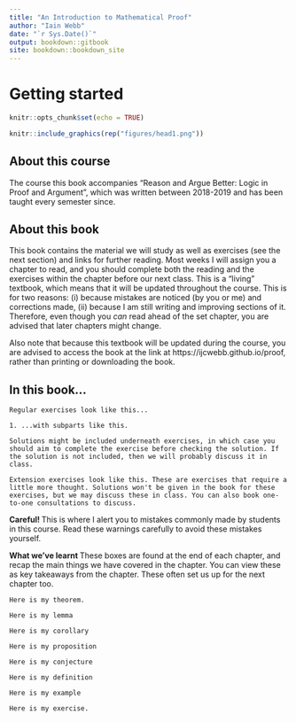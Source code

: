 ```yaml
--- 
title: "An Introduction to Mathematical Proof"
author: "Iain Webb"
date: "`r Sys.Date()`"
output: bookdown::gitbook
site: bookdown::bookdown_site
---
```

# Getting started

```r
knitr::opts_chunk$set(echo = TRUE)
```

```r
knitr::include_graphics(rep("figures/head1.png"))
```

## About this course

The course this book accompanies "Reason and Argue Better: Logic in Proof and Argument", which was written between 2018-2019 and has been taught every semester since.

## About this book

This book contains the material we will study as well as exercises (see the next section) and links for further reading. Most weeks I will assign you a chapter to read, and you should complete both the reading and the exercises within the chapter before our next class. This is a "living" textbook, which means that it will be updated throughout the course. This is for two reasons: (i) because mistakes are noticed (by you or me) and corrections made, (ii) because I am still writing and improving sections of it. Therefore, even though you *can* read ahead of the set chapter, you are advised that later chapters might change.

Also note that because this textbook will be updated during the course, you are advised to access the book at the link at https://ijcwebb.github.io/proof, rather than printing or downloading the book.

## In this book...

<div class="alert alert-info" role="alert">
```exercise
Regular exercises look like this...
  
1. ...with subparts like this.
```  
</div>

```solution
Solutions might be included underneath exercises, in which case you should aim to complete the exercise before checking the solution. If the solution is not included, then we will probably discuss it in class.

```

<div class="alert alert-danger" role="alert">
```exercise
Extension exercises look like this. These are exercises that require a little more thought. Solutions won't be given in the book for these exercises, but we may discuss these in class. You can also book one-to-one consultations to discuss.
```
</div>

<div class="alert alert-warning" role="alert">
<strong>Careful!
</strong> This is where I alert you to mistakes commonly made by students in this course. Read these warnings carefully to avoid these mistakes yourself.
</div>


<div class="alert alert-success" role="alert">
<strong>What we've learnt </strong> 
These boxes are found at the end of each chapter, and recap the main things we have covered in the chapter. You can view these as key takeaways from the chapter. These often set us up for the next chapter too. 
</div>


\begin{equation} 
  f\left(k\right) = \binom{n}{k} p^k\left(1-p\right)^{n-k}
  (\#eq:binom)
\end{equation}

\begin{equation} 
  f\left(k\right) = \binom{n}{k} p^k\left(1-p\right)^{n-k}
\end{equation}

\begin{align}
a_1& =b_1+c_1\\
a_2& =b_2+c_2-d_2+e_2\\
\mathbb R
\end{align}

\begin{equation}
y = mx+b
\end{equation}

\begin{exercise} 
  \item One
\end{exercise}

```theorem
Here is my theorem.
```

```lemma
Here is my lemma
```

```corollary
Here is my corollary
```

```proposition
Here is my proposition
```

```conjecture
Here is my conjecture
```

```definition
Here is my definition
```

```example
Here is my example
```

```exercise
Here is my exercise.
```